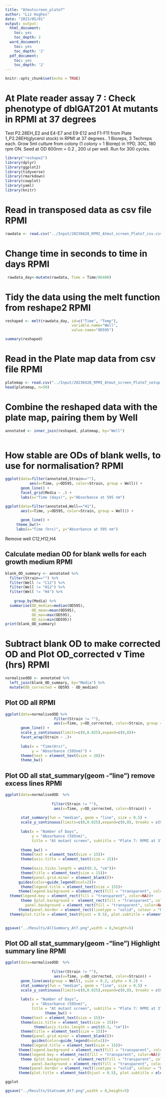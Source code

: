 ```yaml
---
title: "Atmutscreen_plate7"
author: "Liz Hughes"
date: "2023/05/01"
output: output:
  html_document:
    toc: yes
    toc_depth: 2
  word_document:
    toc: yes
    toc_depth: '2'
  pdf_document:
    toc: yes
    toc_depth: '2'
---
```


```r
knitr::opts_chunk$set(echo = TRUE)
```


# At Plate reader assay 7 : Check phenotype of dblGAT201 At mutants in RPMI at 37 degrees

Test  P2.28EH_E2 and E4-E7 and E9-E12 and F1-F11  from Plate 1_P2.28EH(glycerol stock) in RPMI at 37 degrees..
1 Bioreps, 3 Techreps each.
Grow 5ml culture from colony (1 colony = 1 Biorep) in YPD, 30C, 180 rpm ON.
Seed at OD 600nm = 0.2 , 200 ul per well.
Run for 300 cycles.

```r

library("reshape2")
library(dplyr)
library(ggplot2)
library(tidyverse)
library(rmarkdown)
library(cowplot)
library(yaml)
library(knitr)
```



# Read in transposed data as csv file RPMI

```r

rawdata <- read.csv("../Input/20230428_RPMI_Atmut_screen_Plate7_csv.csv")

```

# Change time in seconds to time in days RPMI

```r

 rawdata_day<-mutate(rawdata, Time = Time/86400)

```

# Tidy the data using the melt function from reshape2 RPMI

```r

reshaped <- melt(rawdata_day, id=c("Time", "Temp"), 
                              variable.name="Well",
                              value.name="OD595")

summary(reshaped)
```

# Read in the Plate map data from csv file RPMI

```r

platemap <- read.csv("../Input/20230428_RPMI_Atmut_screen_Plate7_setup.csv")
head(platemap, n=50)


```

# Combine the reshaped data with the plate map, pairing them by Well 

```r

annotated <- inner_join(reshaped, platemap, by="Well")
 
```

# How stable are ODs of blank wells, to use for normalisation? RPMI

```r

ggplot(data=filter(annotated,Strain==""),
           aes(x=Time, y=OD595, color=Strain, group = Well)) + 
       geom_line() + 
       facet_grid(Media ~ .) +
       labs(x="Time (days)", y="Absorbance at 595 nm")
```


```r

ggplot(data=filter(annotated,Well=="H1"), 
       aes(x=Time, y=OD595, color=Strain, group = Well)) + 
 
       geom_line() + 
     theme_bw()+
     labs(x="Time (hrs)", y="Absorbance at 595 nm")

```


Remove well C12,H12,H4

## Calculate median OD for blank wells for each growth medium RPMI


```r

blank_OD_summary <- annotated %>%
  filter(Strain=="") %>%
  filter(Well != "C12") %>%
  filter(Well != "H12") %>%
  filter(Well != "H4") %>%
 
    group_by(Media) %>%
  summarise(OD_median=median(OD595),
            OD_mean=mean(OD595),
            OD_max=max(OD595),
            OD_min=min(OD595))
print(blank_OD_summary)
```

# Subtract blank OD to make corrected OD and Plot OD_corrected v Time (hrs) RPMI

```r

normalisedOD <- annotated %>%
  left_join(blank_OD_summary, by="Media") %>%
  mutate(OD_corrected = OD595 - OD_median)

```

## Plot OD all RPMI

```r

ggplot(data=normalisedOD %>%
                      filter(Strain != ""), 
                      aes(x=Time, y=OD_corrected, color=Strain, group = Well)) + 
       geom_line() + 
       scale_y_continuous(limits=c(0,0.025),expand=c(0,0))+
       facet_wrap(Strain ~ .)+
  
       labs(x = "Time(Hrs)",
            y = "Absorbance (595nm)") +
       theme(text = element_text(size = 20))+
       theme_bw()
```

## Plot OD all stat_summary(geom -"line") remove excess lines RPMI

```r

ggplot(data=normalisedOD  %>%
        
                     filter(Strain != ""), 
                      aes(x=Time, y=OD_corrected, color=Strain)) + 
       
       stat_summary(fun = "median", geom = "line", size = 0.5) +
       scale_y_continuous(limits=c(0,0.025),expand=c(0,0), breaks = c(0, 0.01, 0.02)) +
  
       labs(x = "Number of Days",
            y = "Absorbance (595nm)",
            title = "At mutant screen", subtitle = "Plate 7: RPMI at 37 degrees") +
           
       theme_bw() +
       theme(text = element_text(size = 15))+
       theme(axis.title = element_text(size = 15))+
       
       theme(axis.ticks.length = unit(0.3, "cm"))+
       theme(title = element_text(size = 15))+
       theme(panel.grid.minor = element_blank())+
      guides(color=guide_legend(ncol=2))+
       theme(legend.title = element_text(size = 15))+
      theme(legend.background = element_rect(fill = "transparent", color=NA))+
  theme(legend.key = element_rect(fill = "transparent", color=NA))+
       theme (plot.background =  element_rect(fill = "transparent", color=NA), 
         panel.background = element_rect(fill = "transparent", color=NA),)+
      theme(panel.border = element_rect(linetype = "solid", colour = "black", size = 2))+
  theme(plot.title = element_text(hjust = 0.5), plot.subtitle = element_text(hjust = 0.5) )
       
```


```r

ggsave("../Results/AllSummary_At7.png",width = 8,height=5)
```


## Plot OD all stat_summary(geom -"line") Highlight summary line RPMI

```r

ggplot(data=normalisedOD  %>%
         
                     filter(Strain != ""), 
                      aes(x=Time, y=OD_corrected, color=Strain)) + 
       geom_line(aes(group = Well), size = 0.2, alpha = 0.2) + 
       stat_summary(fun = "median", geom = "line", size = 0.5) +
       scale_y_continuous(limits=c(0,0.025),expand=c(0,0), breaks = c(0, 0.01, 0.02)) +
  
       labs(x = "Number of Days",
            y = "Absorbance (595nm)",
            title = "At mutant screen", subtitle = "Plate 7: RPMI at 37 degrees") +
                  theme_bw() +
       theme(text = element_text(size = 15))+
       theme(axis.title = element_text(size = 15))+
             theme(axis.ticks.length = unit(0.3, "cm"))+
       theme(title = element_text(size = 15))+
       theme(panel.grid.minor = element_blank())+
            guides(color=guide_legend(ncol=2))+
       theme(legend.title = element_text(size = 15))+
      theme(legend.background = element_rect(fill = "transparent", color=NA))+
      theme(legend.key = element_rect(fill = "transparent", color=NA))+
       theme (plot.background =  element_rect(fill = "transparent", color=NA), 
            panel.background = element_rect(fill = "transparent", color=NA),)+
      theme(panel.border = element_rect(linetype = "solid", colour = "black", size = 1))+
      theme(plot.title = element_text(hjust = 0.5), plot.subtitle = element_text(hjust = 0.5))

ggplot
```

```r

ggsave("../Results/Statsumm_At7.png",width = 8,height=5)
```








